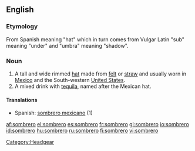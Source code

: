 ==English==

===Etymology===
From Spanish meaning "hat" which in turn comes from Vulgar Latin "sub" meaning "under" and "umbra" meaning "shadow".

===Noun===
{{en-noun}}

# A tall and wide rimmed [[hat]] made from [[felt]] or [[straw]] and usually worn in [[Mexico]] and the South-western [[United States]].
# A mixed drink with [[tequila]], named after the Mexican hat.

====Translations====
{{top}}
*Spanish: [[sombrero mexicano]] (1)
{{mid}}
{{bottom}}

[[Category:Headgear]]

[[af:sombrero]]
[[el:sombrero]]
[[es:sombrero]]
[[fr:sombrero]]
[[gl:sombrero]]
[[io:sombrero]]
[[id:sombrero]]
[[hu:sombrero]]
[[ru:sombrero]]
[[fi:sombrero]]
[[vi:sombrero]]